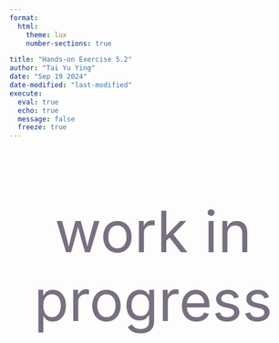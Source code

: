 ```yaml
---
format: 
  html:
    theme: lux
    number-sections: true

title: "Hands-on Exercise 5.2"
author: "Tai Yu Ying"
date: "Sep 19 2024"
date-modified: "last-modified"
execute: 
  eval: true
  echo: true
  message: false
  freeze: true
---
```


::: {style="font-size: 100px; text-align: center; color: #786F80;"}
work in progress
:::
